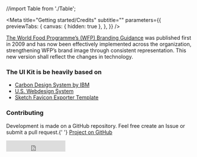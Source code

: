 //import Table from './Table';

<Meta
  title="Getting started/Credits"
  subtitle=""
  parameters={{
    previewTabs: {
      canvas: { hidden: true },
    },
  }}
/>

[The World Food Programme’s (WFP) Branding Guidance](http://brand.manuals.wfp.org) was published first in 2009 and has now been effectively implemented across the organization, strengthening WFP’s brand image through consistent representation. This new version shall reflect the changes in technology.

### The UI Kit is be heavily based on

- [Carbon Design System by IBM](https://github.com/carbon-design-system/carbon-components)
- [U.S. Webdesign System](https://designsystem.digital.gov/page-templates)
- [Sketch Favicon Exporter Template](https://github.com/frederik-jacques/sketch-favicon-exporter-template)

### Contributing

Development is made on a GitHub repository. Feel free create an Issue or
submit a pull request.{' '}
[Project on GitHub](https://github.com/wfp/ui)

<iframe
  title="GitHub Like"
  src="https://ghbtns.com/github-btn.html?user=wfp&repo=ui&type=star&count=true&size=large"
  frameBorder="0"
  scrolling="0"
  width="160px"
  height="30px"
/>

### NPM

npm is a package manager for the JavaScript programming language. All
versions of the UI Kit will be published there.
[View package on npm](https://www.npmjs.com/package/@wfp/ui)
